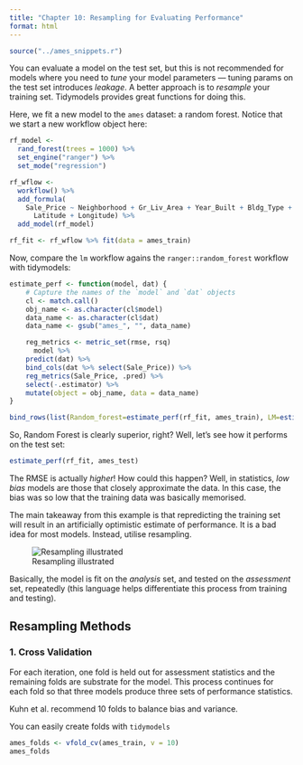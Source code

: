```yaml
---
title: "Chapter 10: Resampling for Evaluating Performance"
format: html
---
```


```r
source("../ames_snippets.r")
```

You can evaluate a model on the test set, but this is not
recommended for models where you need to _tune_ your model
parameters — tuning params on the test set introduces _leakage_.
A better approach is to _resample_ your training set. Tidymodels
provides great functions for doing this.

Here, we fit a new model to the `ames` dataset: a random forest.
Notice that we start a new workflow object here:

```r
rf_model <- 
  rand_forest(trees = 1000) %>% 
  set_engine("ranger") %>% 
  set_mode("regression")

rf_wflow <- 
  workflow() %>% 
  add_formula(
    Sale_Price ~ Neighborhood + Gr_Liv_Area + Year_Built + Bldg_Type + 
      Latitude + Longitude) %>% 
  add_model(rf_model) 

rf_fit <- rf_wflow %>% fit(data = ames_train)
```

Now, compare the `lm` workflow agains the `ranger::random_forest` workflow with tidymodels:

```r
estimate_perf <- function(model, dat) {
    # Capture the names of the `model` and `dat` objects
    cl <- match.call()
    obj_name <- as.character(cl$model)
    data_name <- as.character(cl$dat)
    data_name <- gsub("ames_", "", data_name)

    reg_metrics <- metric_set(rmse, rsq)
      model %>%
    predict(dat) %>%
    bind_cols(dat %>% select(Sale_Price)) %>%
    reg_metrics(Sale_Price, .pred) %>%
    select(-.estimator) %>%
    mutate(object = obj_name, data = data_name)
}

bind_rows(list(Random_forest=estimate_perf(rf_fit, ames_train), LM=estimate_perf(lm_fit, ames_train)), .id="id")
```

So, Random Forest is clearly superior, right? Well, let's see
how it performs on the test set:

```r
estimate_perf(rf_fit, ames_test)
```

The RMSE is actually _higher_! How could this happen? Well,
in statistics, _low bias_ models are those that closely
approximate the data. In this case, the bias was so low
that the training data was basically memorised.

The main takeaway from this example is that repredicting the training set will result in an artificially optimistic estimate of performance. It is a bad idea for most models. Instead, utilise resampling.

![Resampling illustrated](https://www.tmwr.org/premade/resampling.svg)

Basically, the model is fit on the _analysis_ set, and tested on the _assessment_ set, repeatedly (this language helps differentiate this process from training and testing).

## Resampling Methods

### 1. Cross Validation

For each iteration, one fold is held out for assessment statistics and the remaining folds are substrate for the model. This process continues for each fold so that three models produce three sets of performance statistics.

Kuhn et al. recommend 10 folds to balance bias and variance.

You can easily create folds with `tidymodels`

```r
ames_folds <- vfold_cv(ames_train, v = 10)
ames_folds
```
